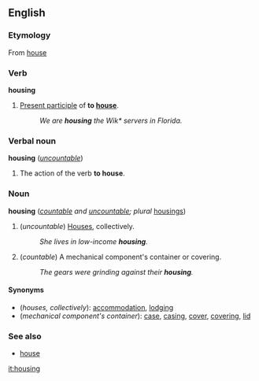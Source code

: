 ==English==
===Etymology===
From [[house]]

===Verb===
'''housing'''

#[[Present participle]] of '''to [[house]]'''.
#:''We are '''housing''' the Wik* servers in Florida.''
 
===Verbal noun===
'''housing''' (''[[uncountable]]'')
 
#The action of the verb '''to house'''.

===Noun===
'''housing'''  (''[[countable]] and [[uncountable]]; plural'' [[housings]])

#(''uncountable'') [[House]]s, collectively.
#:''She lives in low-income '''housing'''.''
#(''countable'') A mechanical component's container or covering.
#:''The gears were grinding against their '''housing'''.''

====Synonyms====
*(''houses, collectively''): [[accommodation]], [[lodging]]
*(''mechanical component's container''): [[case]], [[casing]], [[cover]], [[covering]], [[lid]]

===See also===
*[[house]]

[[it:housing]]